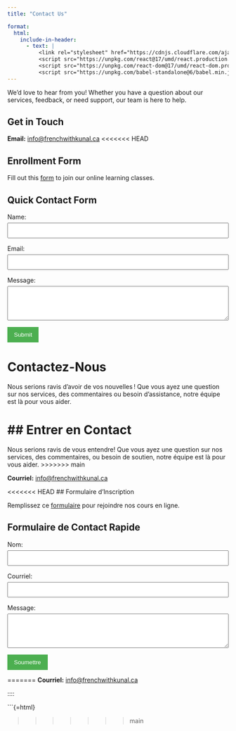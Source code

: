 ```yaml
---
title: "Contact Us"

format:
  html:
    include-in-header:
      - text: |
          <link rel="stylesheet" href="https://cdnjs.cloudflare.com/ajax/libs/font-awesome/6.0.0/css/all.min.css">
          <script src="https://unpkg.com/react@17/umd/react.production.min.js"></script>
          <script src="https://unpkg.com/react-dom@17/umd/react-dom.production.min.js"></script>
          <script src="https://unpkg.com/babel-standalone@6/babel.min.js"></script>
---
```


:::: {.content-visible when-profile="english"}
We'd love to hear from you! Whether you have a question about our services, feedback, or need support, our team is here to help.

## Get in Touch

**Email:** [info\@frenchwithkunal.ca](mailto:info@frenchwithkunal.ca)
<<<<<<< HEAD

## Enrollment Form

Fill out this [form](https://forms.gle/UGptE4egRewexaSK7) to join our online learning classes.

## Quick Contact Form

```{=html}
<form id="contactForm" action="#" method="post">

<div style="margin-bottom: 15px;">
  <label for="name" style="display: block; margin-bottom: 5px;">Name:</label>
  <input type="text" id="name" name="name" required style="width: 100%; padding: 8px;">
</div>

<div style="margin-bottom: 15px;">
  <label for="email" style="display: block; margin-bottom: 5px;">Email:</label>
  <input type="email" id="email" name="email" required style="width: 100%; padding: 8px;">
</div>

<div style="margin-bottom: 15px;">
  <label for="message" style="display: block; margin-bottom: 5px;">Message:</label>
  <textarea id="message" name="message" rows="4" required style="width: 100%; padding: 8px;"></textarea>
</div>

<button type="submit" style="background-color: #4CAF50; color: white; padding: 10px 15px; border: none; cursor: pointer;">
  Submit
</button>
</form>

<script>
document.getElementById('contactForm').addEventListener('submit', async function(e) {
  e.preventDefault();

  const formData = {
    name: document.getElementById('name').value,
    email: document.getElementById('email').value,
    message: document.getElementById('message').value
  };

  try {
    const response = await fetch('https://frenchwithkunal-cdf6ea3f88ce.herokuapp.com/api/v1/responses/create-response', {
      method: 'POST',
      headers: {
        'Content-Type': 'application/json'
      },
      body: JSON.stringify(formData)
    });

    if (response.ok) {
      alert('Thank you for your message! We will get back to you soon.');
      this.reset();
    } else {
      alert('There was an issue submitting your message. Please try again later.');
    }
  } catch (error) {
    console.error('Error:', error);
    alert('An error occurred. Please try again later.');
  }
});
</script>
```
:::

::: {.content-visible when-profile="french"}
# Contactez-Nous

Nous serions ravis d'avoir de vos nouvelles ! Que vous ayez une question sur nos services, des commentaires ou besoin d'assistance, notre équipe est là pour vous aider.

## Entrer en Contact
=======

::: {#contact-form-root}
:::

<!-- React Contact Form Will Render Here -->
::::

:::: {.content-visible when-profile="french"}
Nous serions ravis de vous entendre! Que vous ayez une question sur nos services, des commentaires, ou besoin de soutien, notre équipe est là pour vous aider.
>>>>>>> main

**Courriel:** [info\@frenchwithkunal.ca](mailto:info@frenchwithkunal.ca)

<<<<<<< HEAD
## Formulaire d'Inscription

Remplissez ce [formulaire](https://forms.gle/UGptE4egRewexaSK7) pour rejoindre nos cours en ligne.

## Formulaire de Contact Rapide

```{=html}

<form id="contactFormFrench" action="#" method="post">

<div style="margin-bottom: 15px;">
  <label for="nameFrench" style="display: block; margin-bottom: 5px;">Nom:</label>
  <input type="text" id="nameFrench" name="name" required style="width: 100%; padding: 8px;">
</div>

<div style="margin-bottom: 15px;">
  <label for="emailFrench" style="display: block; margin-bottom: 5px;">Courriel:</label>
  <input type="email" id="emailFrench" name="email" required style="width: 100%; padding: 8px;">
</div>

<div style="margin-bottom: 15px;">
  <label for="messageFrench" style="display: block; margin-bottom: 5px;">Message:</label>
  <textarea id="messageFrench" name="message" rows="4" required style="width: 100%; padding: 8px;"></textarea>
</div>

<button type="submit" style="background-color: #4CAF50; color: white; padding: 10px 15px; border: none; cursor: pointer;">
  Soumettre
</button>

</form>

<script>
document.getElementById('contactFormFrench').addEventListener('submit', async function(e) {
  e.preventDefault();

  const formData = {
    name: document.getElementById('nameFrench').value,
    email: document.getElementById('emailFrench').value,
    message: document.getElementById('messageFrench').value
  };

  try {
    const response = await fetch('https://frenchwithkunal-cdf6ea3f88ce.herokuapp.com/api/v1/responses/create-response', {
      method: 'POST',
      headers: {
        'Content-Type': 'application/json'
      },
      body: JSON.stringify(formData)
    });

    if (response.ok) {
      alert('Merci pour votre message ! Nous vous répondrons bientôt.');
      this.reset();
    } else {
      alert('Un problème est survenu lors de l\'envoi de votre message. Veuillez réessayer plus tard.');
    }
  } catch (error) {
    console.error('Erreur:', error);
    alert('Une erreur s\'est produite. Veuillez réessayer plus tard.');
  }
});
</script>
```
::::::
=======
**Courriel:** [info\@frenchwithkunal.ca](mailto:info@frenchwithkunal.ca)

::: {#contact-form-root}
:::

<!-- React Contact Form Will Render Here Too -->
::::

\`\`\`{=html}

```{=html}
<script type="text/babel">

const ContactForm = () => {
  const { useState } = React;
  const [name, setName] = useState("");
  const [email, setEmail] = useState("");
  const [message, setMessage] = useState("");
  const [isSubmitting, setIsSubmitting] = useState(false);
  const [feedback, setFeedback] = useState("");

  const handleSubmit = async (e) => {
    e.preventDefault();
    setIsSubmitting(true);
    setFeedback("");

    try {
      const response = await fetch("https://frenchwithkunal-cdf6ea3f88ce.herokuapp.com/api/v1/responses/create-response", { 
        method: "POST",
        headers: {
          "Content-Type": "application/json",
        },
        body: JSON.stringify({ name, email, message }),
      });

      if (!response.ok) {
        throw new Error("Failed to send message.");
      }

      setFeedback("Your message has been sent successfully!");
      setName("");
      setEmail("");
      setMessage("");
    } catch (error) {
      console.error(error);
      setFeedback("There was an error sending your message. Please try again later.");
    } finally {
      setIsSubmitting(false);
    }
  };

  return (
    <div className="container mt-4">
      <h3>Send Us a Message</h3>
      {feedback && <div className="alert alert-info">{feedback}</div>}
      <form onSubmit={handleSubmit}>
        <div className="mb-3">
          <label className="form-label">Name</label>
          <input 
            type="text" 
            className="form-control" 
            value={name} 
            onChange={(e) => setName(e.target.value)}
            required 
          />
        </div>

        <div className="mb-3">
          <label className="form-label">Email</label>
          <input 
            type="email" 
            className="form-control" 
            value={email} 
            onChange={(e) => setEmail(e.target.value)}
            required 
          />
        </div>

        <div className="mb-3">
          <label className="form-label">Message</label>
          <textarea 
            className="form-control" 
            rows="4"
            value={message}
            onChange={(e) => setMessage(e.target.value)}
            required
          ></textarea>
        </div>

        <button type="submit" className="btn btn-primary" disabled={isSubmitting}>
          {isSubmitting ? "Sending..." : "Send Message"}
        </button>
      </form>
    </div>
  );
};

ReactDOM.render(
  <ContactForm />,
  document.getElementById('contact-form-root')
);
</script>
```
>>>>>>> main
